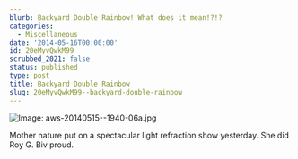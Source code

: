 ```yaml
---
blurb: Backyard Double Rainbow! What does it mean!?!?
categories:
  - Miscellaneous
date: '2014-05-16T00:00:00'
id: 20eMyvQwkM99
scrubbed_2021: false
status: published
type: post
title: Backyard Double Rainbow
slug: 20eMyvQwkM99--backyard-double-rainbow
---
```


![Image: aws-20140515--1940-06a.jpg](/aws-20140515--1940-06a.jpg) 

Mother nature put on a spectacular light refraction show yesterday. She did Roy G. Biv proud.
